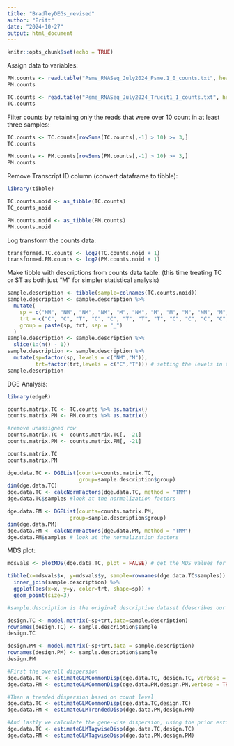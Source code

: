 ```yaml
---
title: "BradleyDEGs_revised"
author: "Britt"
date: "2024-10-27"
output: html_document
---
```


```r
knitr::opts_chunk$set(echo = TRUE)
```

Assign data to variables:

```r
PM.counts <- read.table("Psme_RNASeq_July2024_Psme.1_0_counts.txt", header = TRUE) 
PM.counts

TC.counts <- read.table("Psme_RNASeq_July2024_Trucit1_1_counts.txt", header = TRUE) 
TC.counts
```
Filter counts by retaining only the reads that were over 10 count in at least three samples:

```r
TC.counts <- TC.counts[rowSums(TC.counts[,-1] > 10) >= 3,]
TC.counts

PM.counts <- PM.counts[rowSums(PM.counts[,-1] > 10) >= 3,]
PM.counts
```

Remove Transcript ID column (convert dataframe to tibble):

```r
library(tibble)

TC.counts.noid <- as_tibble(TC.counts)
TC_counts_noid

PM.counts.noid <- as_tibble(PM.counts)
PM.counts.noid
```

Log transform the counts data:

```r
transformed.TC.counts <- log2(TC.counts.noid + 1) 
transformed.PM.counts <- log2(PM.counts.noid + 1)
```

Make tibble with descriptions from counts data table: (this time treating TC or ST as both just "M" for simpler statistical analysis)

```r
sample.description <- tibble(sample=colnames(TC.counts.noid))
sample.description <- sample.description %>%
  mutate(
    sp = c("NM", "NM", "NM", "NM", "M", "NM", "M", "M", "M", "NM", "M", "NM", "NM", "M", "NM", "M", "NM", "NM", "NM", "M", "NA"),  
    trt = c("C", "C", "T", "C", "C", "T", "T", "T", "C", "C", "C", "C", "T", "T", "C", "C", "C", "T", "T", "T", "NA"),  
    group = paste(sp, trt, sep = "_")
  )
sample.description <- sample.description %>%
  slice(1:(n() - 1))
sample.description <- sample.description %>%
  mutate(sp=factor(sp, levels = c("NM","M")), 
         trt=factor(trt,levels = c("C","T"))) # setting the levels in this way makes "C and NM" the reference
sample.description
```

DGE Analysis:

```r
library(edgeR)

counts.matrix.TC <- TC.counts %>% as.matrix()
counts.matrix.PM <- PM.counts %>% as.matrix()

#remove unassigned row
counts.matrix.TC <- counts.matrix.TC[, -21]
counts.matrix.PM <- counts.matrix.PM[, -21]

counts.matrix.TC
counts.matrix.PM
```

```r
dge.data.TC <- DGEList(counts=counts.matrix.TC,
                       group=sample.description$group)
dim(dge.data.TC)
dge.data.TC <- calcNormFactors(dge.data.TC, method = "TMM")
dge.data.TC$samples #look at the normalization factors

dge.data.PM <- DGEList(counts=counts.matrix.PM, 
                    group=sample.description$group)
dim(dge.data.PM) 
dge.data.PM <- calcNormFactors(dge.data.PM, method = "TMM")
dge.data.PM$samples # look at the normalization factors
```

MDS plot:

```r
mdsvals <- plotMDS(dge.data.TC, plot = FALSE) # get the MDS values for plotting

tibble(x=mdsvals$x, y=mdsvals$y, sample=rownames(dge.data.TC$samples)) %>%
  inner_join(sample.description) %>%
  ggplot(aes(x=x, y=y, color=trt, shape=sp)) +
  geom_point(size=3) 
```
```r
#sample.description is the original descriptive dataset (describes our samples but doesn't have counts data)

design.TC <- model.matrix(~sp+trt,data=sample.description)
rownames(design.TC) <- sample.description$sample
design.TC

design.PM <- model.matrix(~sp+trt,data = sample.description)
rownames(design.PM) <- sample.description$sample
design.PM
```
```r
#First the overall dispersion
dge.data.TC <- estimateGLMCommonDisp(dge.data.TC, design.TC, verbose = TRUE)
dge.data.PM <- estimateGLMCommonDisp(dge.data.PM,design.PM,verbose = TRUE)

#Then a trended dispersion based on count level
dge.data.TC <- estimateGLMCommonDisp(dge.data.TC,design.TC)
dge.data.PM <- estimateGLMTrendedDisp(dge.data.PM,design.PM)

#And lastly we calculate the gene-wise dispersion, using the prior estimates to "squeeze" the dispersion towards the common dispersion.
dge.data.TC <- estimateGLMTagwiseDisp(dge.data.TC,design.TC)
dge.data.PM <- estimateGLMTagwiseDisp(dge.data.PM,design.PM)
```







